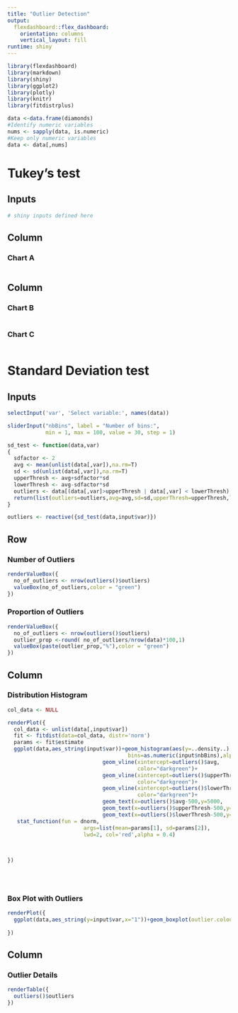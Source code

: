 ---
title: "Outlier Detection"
output: 
  flexdashboard::flex_dashboard:
    orientation: columns
    vertical_layout: fill
runtime: shiny 
---

```{r setup, include=FALSE}
library(flexdashboard)
library(markdown)
library(shiny)
library(ggplot2)
library(plotly)
library(knitr)
library(fitdistrplus)
```

```{r}
data <-data.frame(diamonds)
#Identify numeric variables
nums <- sapply(data, is.numeric)
#Keep only numeric variables
data <- data[,nums]
```



Tukey's test
=====================================  

Inputs {.sidebar}
-------------------------------------

```{r}
# shiny inputs defined here
```

Column {data-width=650}
-----------------------------------------------------------------------

### Chart A

```{r}

```

Column {data-width=350}
-----------------------------------------------------------------------

### Chart B

```{r}

```

### Chart C

```{r}

```

Standard Deviation test {data-orientation=rows}
=====================================     

Inputs {.sidebar}
-------------------------------------

```{r}
selectInput('var', 'Select variable:', names(data))

sliderInput("nbBins", label = "Number of bins:",
            min = 1, max = 100, value = 30, step = 1)
```

```{r}

sd_test <- function(data,var)
{
  sdfactor <- 2
  avg <- mean(unlist(data[,var]),na.rm=T)
  sd <- sd(unlist(data[,var]),na.rm=T)
  upperThresh <- avg+sdfactor*sd
  lowerThresh <- avg-sdfactor*sd
  outliers <- data[(data[,var]>upperThresh | data[,var] < lowerThresh),]
  return(list(outliers=outliers,avg=avg,sd=sd,upperThresh=upperThresh,lowerThresh=lowerThresh))
}
```

```{r}
outliers <- reactive({sd_test(data,input$var)})
```


Row 
-------------------------------------

### Number of Outliers

```{r}
renderValueBox({
  no_of_outliers <- nrow(outliers()$outliers)
  valueBox(no_of_outliers,color = "green")
})
```

### Proportion of Outliers

```{r}
renderValueBox({
  no_of_outliers <- nrow(outliers()$outliers)
  outlier_prop <-round( no_of_outliers/nrow(data)*100,1)
  valueBox(paste(outlier_prop,"%"),color = "green")
})
```
   

Column {data-width=650}
-------------------------------------

### Distribution Histogram

```{r}
col_data <- NULL

renderPlot({
  col_data <- unlist(data[,input$var])
  fit <- fitdist(data=col_data, distr='norm')
  params <- fit$estimate
  ggplot(data,aes_string(input$var))+geom_histogram(aes(y=..density..),color="blue",
                                      bins=as.numeric(input$nbBins),alpha=0.4)+
                              geom_vline(xintercept=outliers()$avg,
                                         color="darkgreen")+
                              geom_vline(xintercept=outliers()$upperThresh,
                                         color="darkgreen")+
                              geom_vline(xintercept=outliers()$lowerThresh,
                                         color="darkgreen")+
                              geom_text(x=outliers()$avg-500,y=5000,                                    angle=90,label=paste("avg.=",round(outliers()$avg),2))+
                              geom_text(x=outliers()$upperThresh-500,y=5000,                                   angle=90,label=paste("Upper=",round(outliers()$upperThresh),2))+
                              geom_text(x=outliers()$lowerThresh-500,y=5000,                                   angle=90,label=paste("Lower=",round(outliers()$lowerThresh),2)) +
   stat_function(fun = dnorm,  
                        args=list(mean=params[1], sd=params[2]),
                        lwd=2, col='red',alpha = 0.4)
 
 

})
 
    
                         
```

### Box Plot with Outliers
```{r}
renderPlot({
  ggplot(data,aes_string(y=input$var,x="1"))+geom_boxplot(outlier.colour = "red")+coord_flip()
 
})


```





Column {data-width=650}
-------------------------------------
   
### Outlier Details
```{r}

renderTable({
  outliers()$outliers
})

```

```{r}
```   
    


